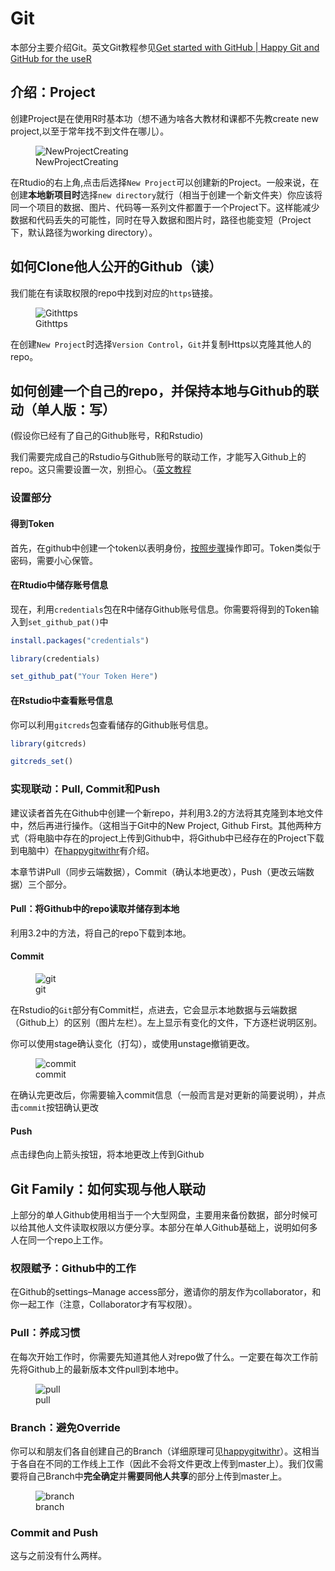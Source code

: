 # Git

本部分主要介绍Git。英文Git教程参见[Get started with GitHub | Happy Git and GitHub for the useR](https://happygitwithr.com/)

## 介绍：Project

创建Project是在使用R时基本功（想不通为啥各大教材和课都不先教create new project,以至于常年找不到文件在哪儿）。

![NewProjectCreating](https://github.com/yangtzesyy/summer_conclusion/blob/master/pictures/pic03_CreateProject.png?raw=true)


在Rtudio的右上角,点击后选择`New Project`可以创建新的Project。一般来说，在创建**本地新项目时**选择`new directory`就行（相当于创建一个新文件夹）你应该将同一个项目的数据、图片、代码等一系列文件都置于一个Project下。这样能减少数据和代码丢失的可能性，同时在导入数据和图片时，路径也能变短（Project下，默认路径为working directory）。

## 如何Clone他人公开的Github（读）

我们能在有读取权限的repo中找到对应的`https`链接。

![Githttps](https://github.com/yangtzesyy/summer_conclusion/blob/master/pictures/pic04_CloneProject.png?raw=true)

在创建`New Project`时选择`Version Control`，`Git`并复制Https以克隆其他人的repo。

## 如何创建一个自己的repo，并保持本地与Github的联动（单人版：写）

(假设你已经有了自己的Github账号，R和Rstudio)

我们需要完成自己的Rstudio与Github账号的联动工作，才能写入Github上的repo。这只需要设置一次，别担心。（[英文教程](https://happygitwithr.com/credential-caching.html#credential-caching)

### 设置部分

#### 得到Token

首先，在github中创建一个token以表明身份，[按照步骤](https://docs.github.com/en/free-pro-team@latest/github/authenticating-to-github/creating-a-personal-access-token)操作即可。Token类似于密码，需要小心保管。

#### 在Rtudio中储存账号信息

现在，利用`credentials`包在R中储存Github账号信息。你需要将得到的Token输入到`set_github_pat()`中

```r
install.packages("credentials")

library(credentials)

set_github_pat("Your Token Here")
```


#### 在Rstudio中查看账号信息

你可以利用`gitcreds`包查看储存的Github账号信息。

```r

library(gitcreds)

gitcreds_set()
```


### 实现联动：Pull, Commit和Push

建议读者首先在Github中创建一个新repo，并利用3.2的方法将其克隆到本地文件中，然后再进行操作。（这相当于Git中的New Project, Github First。其他两种方式（将电脑中存在的project上传到Github中，将Github中已经存在的Project下载到电脑中）在[happygitwithr](https://happygitwithr.com/new-github-first.html)有介绍。

本章节讲Pull（同步云端数据），Commit（确认本地更改），Push（更改云端数据）三个部分。

#### Pull：将Github中的repo读取并储存到本地

利用3.2中的方法，将自己的repo下载到本地。

#### Commit

![git](https://github.com/yangtzesyy/summer_conclusion/blob/master/pictures/pic05-git.png?raw=true)

在Rstudio的`Git`部分有Commit栏，点进去，它会显示本地数据与云端数据（Github上）的区别（图片左栏）。左上显示有变化的文件，下方逐栏说明区别。


你可以使用stage确认变化（打勾），或使用unstage撤销更改。

![commit](https://github.com/yangtzesyy/summer_conclusion/blob/master/pictures/pic06-commit.png?raw=true)

在确认完更改后，你需要输入commit信息（一般而言是对更新的简要说明），并点击`commit`按钮确认更改

#### Push

点击绿色向上箭头按钮，将本地更改上传到Github


## Git Family：如何实现与他人联动

上部分的单人Github使用相当于一个大型网盘，主要用来备份数据，部分时候可以给其他人文件读取权限以方便分享。本部分在单人Github基础上，说明如何多人在同一个repo上工作。

### 权限赋予：Github中的工作

在Github的settings--Manage access部分，邀请你的朋友作为collaborator，和你一起工作（注意，Collaborator才有写权限）。

### Pull：养成习惯

在每次开始工作时，你需要先知道其他人对repo做了什么。一定要在每次工作前先将Github上的最新版本文件pull到本地中。

![pull](https://github.com/yangtzesyy/summer_conclusion/blob/master/pictures/pic07-pull.png?raw=true)

### Branch：避免Override

你可以和朋友们各自创建自己的Branch（详细原理可见[happygitwithr](https://happygitwithr.com/git-branches.html)）。这相当于各自在不同的工作线上工作（因此不会将文件更改上传到master上）。我们仅需要将自己Branch中**完全确定**并**需要同他人共享**的部分上传到master上。

![branch](https://github.com/yangtzesyy/summer_conclusion/blob/master/pictures/pic08-branch.png?raw=true)

### Commit and Push

这与之前没有什么两样。















